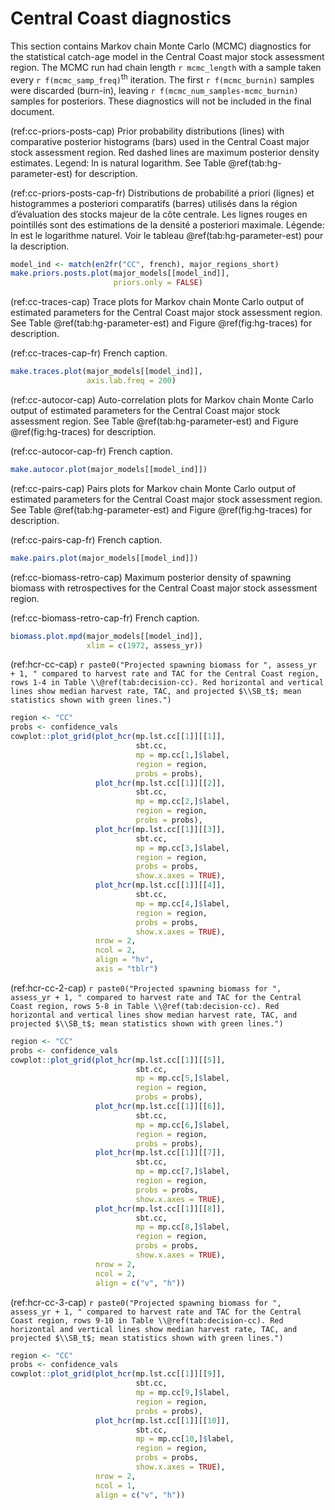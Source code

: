 # Central Coast diagnostics

This section contains Markov chain Monte Carlo (MCMC) diagnostics for the
statistical catch-age model in the Central Coast major stock assessment region.
The MCMC run had chain length `r mcmc_length`
with a sample taken every `r f(mcmc_samp_freq)`^th^ iteration.
The first `r f(mcmc_burnin)` samples were discarded (burn-in), 
leaving `r f(mcmc_num_samples-mcmc_burnin)` samples for posteriors.
These diagnostics will not be included in the final document.

(ref:cc-priors-posts-cap) Prior probability distributions (lines) with
comparative posterior histograms (bars) used in the Central Coast major stock assessment region.
Red dashed lines are maximum posterior density estimates.
Legend: ln is natural logarithm.
See Table \@ref(tab:hg-parameter-est) for description.

(ref:cc-priors-posts-cap-fr) Distributions de probabilité a priori (lignes)
et histogrammes a posteriori comparatifs (barres) utilisés dans la région d’évaluation des stocks majeur de la côte centrale.
Les lignes rouges en pointillés sont des estimations de la densité a posteriori maximale.
Légende: ln est le logarithme naturel.
Voir le tableau \@ref(tab:hg-parameter-est) pour la description.

```r
model_ind <- match(en2fr("CC", french), major_regions_short)
make.priors.posts.plot(major_models[[model_ind]],
                       priors.only = FALSE)
```

(ref:cc-traces-cap) Trace plots for Markov chain Monte Carlo output of
estimated parameters for the Central Coast major stock assessment region.
See Table \@ref(tab:hg-parameter-est) and Figure \@ref(fig:hg-traces) for description.

(ref:cc-traces-cap-fr) French caption.

```r
make.traces.plot(major_models[[model_ind]],
                 axis.lab.freq = 200)
```

(ref:cc-autocor-cap) Auto-correlation plots for Markov chain Monte Carlo output of
estimated parameters for the Central Coast major stock assessment region.
See Table \@ref(tab:hg-parameter-est) and Figure \@ref(fig:hg-traces) for description.

(ref:cc-autocor-cap-fr) French caption.

```r
make.autocor.plot(major_models[[model_ind]])
```

(ref:cc-pairs-cap) Pairs plots for Markov chain Monte Carlo output of
estimated parameters for the Central Coast major stock assessment region.
See Table \@ref(tab:hg-parameter-est) and Figure \@ref(fig:hg-traces) for description.

(ref:cc-pairs-cap-fr) French caption.

```r
make.pairs.plot(major_models[[model_ind]])
```

(ref:cc-biomass-retro-cap) Maximum posterior density of spawning biomass
with retrospectives for the Central Coast major stock assessment region.

(ref:cc-biomass-retro-cap-fr) French caption.

```r
biomass.plot.mpd(major_models[[model_ind]],
                 xlim = c(1972, assess_yr))
```

(ref:hcr-cc-cap) `r paste0("Projected spawning biomass for ", assess_yr + 1, " compared to harvest rate and TAC for the Central Coast region, rows 1-4 in Table \\@ref(tab:decision-cc). Red horizontal and vertical lines show median harvest rate, TAC, and projected $\\SB_t$; mean statistics shown with green lines.")`
```r
region <- "CC"
probs <- confidence_vals
cowplot::plot_grid(plot_hcr(mp.lst.cc[[1]][[1]],
                            sbt.cc,
                            mp = mp.cc[1,]$label,
                            region = region,
                            probs = probs),
                   plot_hcr(mp.lst.cc[[1]][[2]],
                            sbt.cc,
                            mp = mp.cc[2,]$label,
                            region = region,
                            probs = probs),
                   plot_hcr(mp.lst.cc[[1]][[3]],
                            sbt.cc,
                            mp = mp.cc[3,]$label,
                            region = region,
                            probs = probs,
                            show.x.axes = TRUE),
                   plot_hcr(mp.lst.cc[[1]][[4]],
                            sbt.cc,
                            mp = mp.cc[4,]$label,
                            region = region,
                            probs = probs,
                            show.x.axes = TRUE),
                   nrow = 2,
                   ncol = 2,
                   align = "hv",
                   axis = "tblr")
```

(ref:hcr-cc-2-cap) `r paste0("Projected spawning biomass for ", assess_yr + 1, " compared to harvest rate and TAC for the Central Coast region, rows 5-8 in Table \\@ref(tab:decision-cc). Red horizontal and vertical lines show median harvest rate, TAC, and projected $\\SB_t$; mean statistics shown with green lines.")`
```r
region <- "CC"
probs <- confidence_vals 
cowplot::plot_grid(plot_hcr(mp.lst.cc[[1]][[5]],
                            sbt.cc,
                            mp = mp.cc[5,]$label,
                            region = region,
                            probs = probs),
                   plot_hcr(mp.lst.cc[[1]][[6]],
                            sbt.cc,
                            mp = mp.cc[6,]$label,
                            region = region,
                            probs = probs),
                   plot_hcr(mp.lst.cc[[1]][[7]],
                            sbt.cc,
                            mp = mp.cc[7,]$label,
                            region = region,
                            probs = probs,
                            show.x.axes = TRUE),
                   plot_hcr(mp.lst.cc[[1]][[8]],
                            sbt.cc,
                            mp = mp.cc[8,]$label,
                            region = region,
                            probs = probs,
                            show.x.axes = TRUE),
                   nrow = 2,
                   ncol = 2,
                   align = c("v", "h"))
```

(ref:hcr-cc-3-cap) `r paste0("Projected spawning biomass for ", assess_yr + 1, " compared to harvest rate and TAC for the Central Coast region, rows 9-10 in Table \\@ref(tab:decision-cc). Red horizontal and vertical lines show median harvest rate, TAC, and projected $\\SB_t$; mean statistics shown with green lines.")`
```r
region <- "CC"
probs <- confidence_vals 
cowplot::plot_grid(plot_hcr(mp.lst.cc[[1]][[9]],
                            sbt.cc,
                            mp = mp.cc[9,]$label,
                            region = region,
                            probs = probs),
                   plot_hcr(mp.lst.cc[[1]][[10]],
                            sbt.cc,
                            mp = mp.cc[10,]$label,
                            region = region,
                            probs = probs,
                            show.x.axes = TRUE),
                   nrow = 2,
                   ncol = 1,
                   align = c("v", "h"))
```
